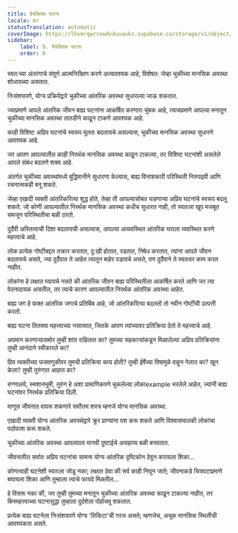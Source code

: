 ```yaml
---
title: वैयक्तिक घटना
locale: mr
statusTranslation: automatic
coverImage: https://lhvmrqwrcowdvduuaukz.supabase.co/storage/v1/object/public/strapi-uploads/small_cover-tratado-de-psicologia-revolucionaria.webp-5e15e1cec4e0ebebcde5d7fc7565d8fd.webp
sidebar:
    label: 9. वैयक्तिक घटना
    order: 9
---
```

स्वत:च्या अंतरंगाचे संपूर्ण आत्मनिरीक्षण करणे अत्यावश्यक आहे, विशेषत: जेव्हा चुकीच्या मानसिक अवस्था शोधायच्या असतात.

निःसंशयपणे, योग्य प्रक्रियेद्वारे चुकीच्या आंतरिक अवस्था सुधारल्या जाऊ शकतात.

ज्याप्रमाणे आपले आंतरिक जीवन बाह्य घटनांना आकर्षित करणारा चुंबक आहे, त्याचप्रमाणे आपल्या मनातून चुकीच्या मानसिक अवस्था तातडीने काढून टाकणे आवश्यक आहे.

काही विशिष्ट अप्रिय घटनांचे स्वरूप मूलतः बदलायचे असल्यास, चुकीच्या मानसिक अवस्था सुधारणे आवश्यक आहे.

जर आपण आपल्यातील काही निरर्थक मानसिक अवस्था काढून टाकल्या, तर विशिष्ट घटनांशी असलेले आपले संबंध बदलणे शक्य आहे.

अंतर्गत चुकीच्या अवस्थांमध्ये बुद्धिमानीने सुधारणा केल्यास, बाह्य विनाशकारी परिस्थिती निरुपद्रवी आणि रचनात्मकही बनू शकते.

जेव्हा एखादी व्यक्ती आंतरिकरित्या शुद्ध होते, तेव्हा ती आपल्यासोबत घडणाऱ्या अप्रिय घटनांचे स्वरूप बदलू शकते. जो कोणी आपल्यातील निरर्थक मानसिक अवस्था कधीच सुधारत नाही, तो स्वतःला खूप मजबूत समजून परिस्थितीचा बळी ठरतो.

दुर्दैवी अस्तित्वाची दिशा बदलायची असल्यास, आपल्या अव्यवस्थित आंतरिक घराला व्यवस्थित करणे महत्त्वाचे आहे.

लोक प्रत्येक गोष्टीबद्दल तक्रार करतात, दु:खी होतात, रडतात, निषेध करतात, त्यांना आपले जीवन बदलायचे असते, ज्या दुर्दैवात ते आहेत त्यातून बाहेर पडायचे असते, पण दुर्दैवाने ते स्वतःवर काम करत नाहीत.

लोकांना हे लक्षात घ्यायचे नसते की आंतरिक जीवन बाह्य परिस्थितीला आकर्षित करते आणि जर त्या वेदनादायक असतील, तर त्याचे कारण आपल्यातील निरर्थक आंतरिक अवस्था आहेत.

बाह्य जग हे फक्त आंतरिक जगाचे प्रतिबिंब आहे, जो आंतरिकरित्या बदलतो तो नवीन गोष्टींची उत्पत्ती करतो.

बाह्य घटना तितक्या महत्त्वाच्या नसाव्यात, जितके आपण त्यांच्यावर प्रतिक्रिया देतो ते महत्त्वाचे आहे.

अपमान करणाऱ्यासमोर तुम्ही शांत राहिलात का? तुमच्या सहकाऱ्यांकडून मिळालेल्या अप्रिय प्रतिक्रियांना तुम्ही आनंदाने स्वीकारले का?

प्रिय व्यक्तीच्या फसवणुकीवर तुमची प्रतिक्रिया काय होती? तुम्ही ईर्षेच्या विषामुळे वाहून गेलात का? खून केला? तुम्ही तुरुंगात आहात का?

रुग्णालये, स्मशानभूमी, तुरुंग हे अशा प्रामाणिकपणे चुकलेल्या लोकाexample भरलेले आहेत, ज्यांनी बाह्य घटनांवर निरर्थक प्रतिक्रिया दिली.

माणूस जीवनात वापरू शकणारे सर्वोत्तम शस्त्र म्हणजे योग्य मानसिक अवस्था.

एखादी व्यक्ती योग्य आंतरिक अवस्थेद्वारे क्रूर प्राण्यांना वश करू शकते आणि विश्वासघातकी लोकांचा पर्दाफाश करू शकते.

चुकीच्या आंतरिक अवस्था आपल्याला मानवी दुष्टाईचे असहाय्य बळी बनवतात.

जीवनातील सर्वात अप्रिय घटनांचा सामना योग्य आंतरिक दृष्टिकोन ठेवून करायला शिका...

कोणत्याही घटनेशी स्वतःला जोडू नका; लक्षात ठेवा की सर्व काही निघून जाते; जीवनाकडे चित्रपटाप्रमाणे बघायला शिका आणि तुम्हाला त्याचे फायदे मिळतील...

हे विसरू नका की, जर तुम्ही तुमच्या मनातून चुकीच्या आंतरिक अवस्था काढून टाकल्या नाहीत, तर बिनमहत्त्वाच्या घटनासुद्धा तुम्हाला दुर्दशेला पोहोचवू शकतात.

प्रत्येक बाह्य घटनेला निःसंशयपणे योग्य 'तिकिटा'ची गरज असते; म्हणजेच, अचूक मानसिक स्थितीची आवश्यकता असते.

